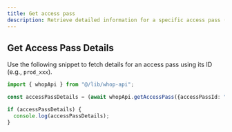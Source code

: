 ```yaml
---
title: Get access pass
description: Retrieve detailed information for a specific access pass (product) by its ID.
---
```


## Get Access Pass Details

Use the following snippet to fetch details for an access pass using its ID (e.g., `prod_xxx`).

```typescript
import { whopApi } from "@/lib/whop-api";

const accessPassDetails = (await whopApi.getAccessPass({accessPassId: "prod_xxx"})).accessPass;

if (accessPassDetails) {
  console.log(accessPassDetails);
}
```
